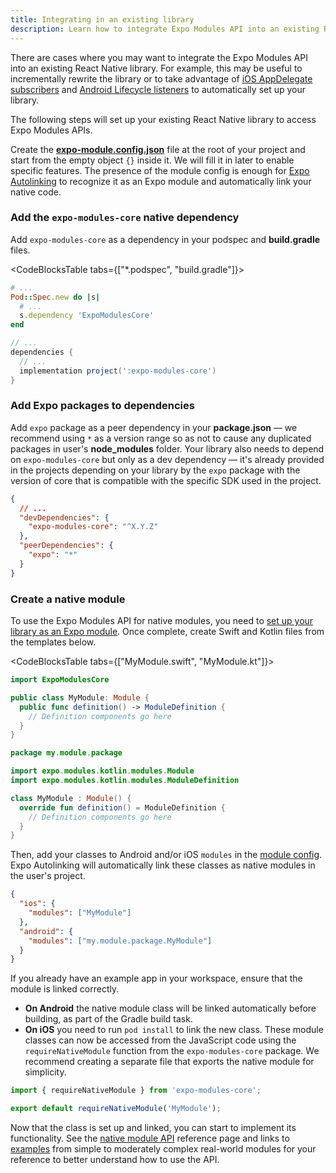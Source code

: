 ```yaml
---
title: Integrating in an existing library
description: Learn how to integrate Expo Modules API into an existing React Native library.
---
```



There are cases where you may want to integrate the Expo Modules API into an existing React Native library. For example, this may be useful to incrementally rewrite the library or to take advantage of [iOS AppDelegate subscribers](/modules/appdelegate-subscribers/) and [Android Lifecycle listeners](/modules/android-lifecycle-listeners/) to automatically set up your library.

The following steps will set up your existing React Native library to access Expo Modules APIs.

Create the [**expo-module.config.json**](./module-config.mdx) file at the root of your project and start from the empty object `{}` inside it. We will fill it in later to enable specific features.
The presence of the module config is enough for [Expo Autolinking](./autolinking.mdx) to recognize it as an Expo module and automatically link your native code.

### Add the `expo-modules-core` native dependency

Add `expo-modules-core` as a dependency in your podspec and **build.gradle** files.<br/>

<CodeBlocksTable tabs={["*.podspec", "build.gradle"]}>

```ruby
# ...
Pod::Spec.new do |s|
  # ...
  s.dependency 'ExpoModulesCore'
end
```

```groovy
// ...
dependencies {
  // ...
  implementation project(':expo-modules-core')
}
```

</CodeBlocksTable>

### Add Expo packages to dependencies

Add `expo` package as a peer dependency in your **package.json** — we recommend using `*` as a version range so as not to cause any duplicated packages in user's **node_modules** folder. Your library also needs to depend on `expo-modules-core` but only as a dev dependency — it's already provided in the projects depending on your library by the `expo` package with the version of core that is compatible with the specific SDK used in the project.<br/>

```json package.json
{
  // ...
  "devDependencies": {
    "expo-modules-core": "^X.Y.Z"
  },
  "peerDependencies": {
    "expo": "*"
  }
}
```

### Create a native module

To use the Expo Modules API for native modules, you need to [set up your library as an Expo module](#set-up-a-library-as-an-expo-module). Once complete, create Swift and Kotlin files from the templates below.

<CodeBlocksTable tabs={["MyModule.swift", "MyModule.kt"]}>

```swift
import ExpoModulesCore

public class MyModule: Module {
  public func definition() -> ModuleDefinition {
    // Definition components go here
  }
}
```

```kotlin
package my.module.package

import expo.modules.kotlin.modules.Module
import expo.modules.kotlin.modules.ModuleDefinition

class MyModule : Module() {
  override fun definition() = ModuleDefinition {
    // Definition components go here
  }
}
```

</CodeBlocksTable>

Then, add your classes to Android and/or iOS `modules` in the [module config](./module-config.mdx). Expo Autolinking will automatically link these classes as native modules in the user's project.

```json expo-module.config.json
{
  "ios": {
    "modules": ["MyModule"]
  },
  "android": {
    "modules": ["my.module.package.MyModule"]
  }
}
```

If you already have an example app in your workspace, ensure that the module is linked correctly.

- **On Android** the native module class will be linked automatically before building, as part of the Gradle build task.
- **On iOS** you need to run `pod install` to link the new class.
  These module classes can now be accessed from the JavaScript code using the `requireNativeModule` function from the `expo-modules-core` package. We recommend creating a separate file that exports the native module for simplicity.

```ts MyModule.ts
import { requireNativeModule } from 'expo-modules-core';

export default requireNativeModule('MyModule');
```

Now that the class is set up and linked, you can start to implement its functionality. See the [native module API](./module-api.mdx) reference page and links to [examples](./module-api.mdx#examples) from simple to moderately complex real-world modules for your reference to better understand how to use the API.
